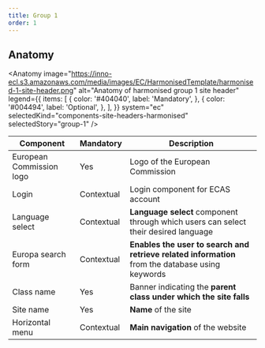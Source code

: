```yaml
---
title: Group 1
order: 1
---
```



## Anatomy

<Anatomy
  image="https://inno-ecl.s3.amazonaws.com/media/images/EC/HarmonisedTemplate/harmonised-1-site-header.png"
  alt="Anatomy of harmonised group 1 site header"
  legend={{
    items: [
      {
        color: '#404040',
        label: 'Mandatory',
      },
      {
        color: '#004494',
        label: 'Optional',
      },
    ],
  }}
  system="ec"
  selectedKind="components-site-headers-harmonised"
  selectedStory="group-1"
/>

| Component                | Mandatory  | Description                                                                                      |
| ------------------------ | ---------- | ------------------------------------------------------------------------------------------------ |
| European Commission logo | Yes        | Logo of the European Commission                                                                  |
| Login                    | Contextual | Login component for ECAS account                                                                 |
| Language select          | Contextual | **Language select** component through which users can select their desired language              |
| Europa search form       | Contextual | **Enables the user to search and retrieve related information** from the database using keywords |
| Class name               | Yes        | Banner indicating the **parent class under which the site falls**                                |
| Site name                | Yes        | **Name** of the site                                                                             |
| Horizontal menu          | Contextual | **Main navigation** of the website                                                               |
